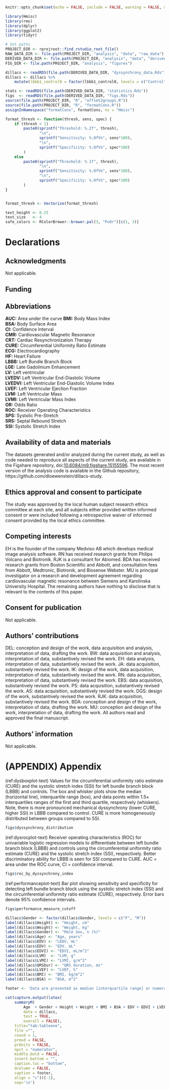 ```r
knitr::opts_chunk$set(echo = FALSE, include = FALSE, warning = FALSE, message = FALSE)
```

```r
library(Hmisc)
library(rms)
library(dplyr)
library(ggplot2)
library(tidyr)
```

```r
# Set paths
PROJECT_DIR <- rprojroot::find_rstudio_root_file()
RAW_DATA_DIR <- file.path(PROJECT_DIR, "analysis", "data", "raw_data")
DERIVED_DATA_DIR <- file.path(PROJECT_DIR, "analysis", "data", "derived_data")
FIG_DIR <- file.path(PROJECT_DIR, "analysis", "figures")
```

```r
dillacs <- readRDS(file.path(DERIVED_DATA_DIR, "dyssynchrony_data.Rds"))
dillacs <- dillacs %>% 
    mutate(lbbb1_control0 = factor(lbbb1_control0, levels = c("Control", "LBBB")))

stats <- readRDS(file.path(DERIVED_DATA_DIR, "statistics.Rds"))
figs  <- readRDS(file.path(DERIVED_DATA_DIR, "figs.Rds"))
source(file.path(PROJECT_DIR, "R", "offset2groups.R"))
source(file.path(PROJECT_DIR, "R", "formatCons.R"))
assignInNamespace("formatCons", formatCons, ns = "Hmisc")
```

```r
format_thresh <- function(thresh, sens, spec) {
    if (thresh < 1)
        paste0(sprintf("Threshold: %.2f", thresh),
               "\n",
               sprintf("Sensitivity: %.0f%%", sens*100),
               "\n",
               sprintf("Specificity: %.0f%%", spec*100)
        )
    else
        paste0(sprintf("Threshold: %.1f", thresh),
               "\n",
               sprintf("Sensitivity: %.0f%%", sens*100),
               "\n",
               sprintf("Specificity: %.0f%%", spec*100)
        )
}


format_thresh <- Vectorize(format_thresh)

text_height <- 0.25
text_size   <- 4
safe_colors <- RColorBrewer::brewer.pal(3, "PuOr")[c(1, 3)]
```

# Declarations

## Acknowledgments
Not applicable.

## Funding

## Abbreviations
**AUC:** Area under the curve
**BMI:** Body Mass Index\
**BSA:** Body Surface Area\
**CI:** Confidence Interval\
**CMR:** Cardiovascular Magnetic Resonance\
**CRT:** Cardiac Resynchronization Therapy\
**CURE:** Circumferential Uniformity Ratio Estimate\
**ECG:** Electrocardiography\
**HF:** Heart Failure\
**LBBB:** Left Bundle Branch Block\
**LGE:** Late Gadolinium Enhancement\
**LV:** Left ventricular\
**LVEDV:** Left Ventricular End-Diastolic Volume\
**LVEDVI:** Left Ventricular End-Diastolic Volume Index\
**LVEF:** Left Ventricular Ejection Fraction\
**LVM:** Left Ventricular Mass\
**LVMI:** Left Ventricular Mass Index\
**OR:** Odds Ratio\
**ROC:** Receiver Operating Characteristics\
**SPS:** Systolic Pre-Stretch\
**SRS:** Septal Rebound Stretch\
**SSI:** Systolic Stretch Index\

## Availability of data and materials
The datasets generated and/or analyzed during the current study, as well as code
needed to reproduce all aspects of the current study, are available in the
Figshare repository,
doi:[10.6084/m9.figshare.15155596](https://doi.org/10.6084/m9.figshare.15155596).
The most recent version of the analysis code is available in the Github
repository,
https://github.com/dloewenstein/dillacs-study.

## Ethics approval and consent to participate
The study was approved by the local human subject research ethics committee at
each site, and all subjects either provided written informed consent or were
included following a retrospective waiver of informed consent provided by the
local ethics committee.

## Competing interests
EH is the founder of the company Medviso AB which develops medical image
analysis software. RN has received research grants from Philips Volcano and
Biotronik. RJK is a consultant for Abiomed. BDA has received research grants
from Boston Scientific and Abbott, and consultation fees from Abbott, Medtronic,
Biotronik, and Biosense Webster. MU is principal investigator on a research and
development agreement regarding cardiovascular magnetic resonance between
Siemens and Karolinska University Hospital. The remaining authors have nothing
to disclose that is relevant to the contents of this paper.

## Consent for publication
Not applicable.

## Authors' contributions
DEL: conception and design of the work, data acquisition and analysis,
interpretation of data, drafting the work. BW: data acquisition and analysis,
interpretation of data, substantively revised the work. EH: data analysis,
interpretation of data, substantively revised the work. JA: data acquisition,
substantively revised the work. IK: design of the work, data acquisition,
interpretation of data, substantively revised the work. RN: data acquisition,
interpretation of data, substantively revised the work. EBS: data acquisition,
substantively revised the work. PS: data acquisition, substantively revised the
work. AS: data acquisition, substantively revised the work. DGS: design of the
work, substantively revised the work. RJK: data acquisition, substantively
revised the work. BDA: conception and design of the work, interpretation of
data, drafting the work. MU: conception and design of the work, interpretation
of data, drafting the work. All authors read and approved the final manuscript.

## Authors' information
Not applicable.

# (APPENDIX) Appendix {-}

(ref:dysboxplot-text) Values for the circumferential uniformity ratio estimate (CURE) and the systolic stretch index (SSI) for left bundle branch block (LBBB) and controls. The box and whisker plots show the median (horizontal line),  interquartile range (box), and data points within $1.5 \times$ interquartiles ranges of the first and third quartile, respectively (whiskers). Note, there is more pronounced mechanical dyssynchrony (lower CURE, higher SSI) in LBBB compared to control. CURE is more homogeneously distributed between groups compared to SSI.


```r
figs$dyssynchrony_distribution
```

(ref:dysrocplot-text) Receiver operating characteristics (ROC) for univariable logistic regression models to differentiate between left bundle branch block (LBBB) and controls using the circumferential uniformity ratio estimate (CURE) and the systolic stretch index (SSI), respectively. Better discriminatory ability for LBBB is seen for SSI compared to CURE. AUC = area under the ROC curve, CI = confidence interval.

```r
figs$roc_by_dyssynchrony_index
```


(ref:performanceplot-text) Bar plot showing sensitivity and specificity for detecting left bundle branch block using the systolic stretch index (SSI) and the circumferential uniformity ratio estimate (CURE), respectively. Error bars denote 95% confidence intervals.


```r
figs$performance_measure_cutoff
```

```r
dillacs$Gender <- factor(dillacs$Gender, levels = c("F", "M"))
label(dillacs$Height) <- "Height, cm"
label(dillacs$Weight) <- "Weight, kg"
label(dillacs$Gender) <- "Male Sex, n (%)"
label(dillacs$Age) <- "Age, years"
label(dillacs$EDV) <- "LEDV, mL"
label(dillacs$EDV) <- "EDV, mL"
label(dillacs$EDVI) <- "EDVI, mL/m^2"
label(dillacs$LVM)  <- "LVM, g"
label(dillacs$LVMI) <- "LVMI, g/m^2"
label(dillacs$QRSDur) <- "QRS duration, ms"
label(dillacs$LVEF) <- "LVEF, %"
label(dillacs$BMI) <- "BMI, kg/m^2"
label(dillacs$BSA) <- "BSA, m^2"

footer <- 'Data are presented as median [interquartile range] or numerator (percentage). LVEDV = left ventricular end-diastolic volume, LVEDVI = left ventricular end-diastolic volume index, LVM = left ventricular mass, LVMI = left ventricular mass index, LVEF = left ventricular ejection fraction, BMI = body mass index, BSA = body surface area. Tests used: Wilcoxon test; Pearson test.'

cat(capture.output(latex(
    summaryM(
        Age  + Gender + Height + Weight + BMI + BSA + EDV + EDVI + LVEF + LVM + LVMI + QRSDur ~ lbbb1_control0, 
        data = dillacs, 
        test = TRUE, 
        overall = FALSE), 
    title="tab:tableone",
    file ="",
    round = 1, 
    prmsd = FALSE,
    prUnits = FALSE,
    npct = "numerator",
    middle.bold = FALSE,
    insert.bottom = "",
    caption.loc = "bottom",
    dcolumn = FALSE,
    caption = footer,
    align = "c"))[-1],
    sep='\n')
```

\FloatBarrier
